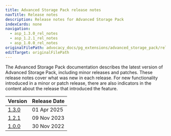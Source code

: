 ```yaml
---
title: Advanced Storage Pack release notes
navTitle: Release notes
description: Release notes for Advanced Storage Pack
indexCards: none
navigation:
  - asp_1.3.0_rel_notes
  - asp_1.2.1_rel_notes
  - asp_1.0.0_rel_notes
originalFilePath: advocacy_docs/pg_extensions/advanced_storage_pack/rel_notes/src/meta.yml
editTarget: originalFilePath
---
```



The Advanced Storage Pack documentation describes the latest version of Advanced Storage Pack, including minor releases and patches.
These release notes cover what was new in each release. 
For new functionality introduced in a minor or patch release, there are also indicators in the content about the release that introduced the feature.


| Version | Release Date |
|---|---|
| [1.3.0](./asp_1.3.0_rel_notes) | 01 Apr 2025 |
| [1.2.1](./asp_1.2.1_rel_notes) | 09 Nov 2023 |
| [1.0.0](./asp_1.0.0_rel_notes) | 30 Nov 2022 |
